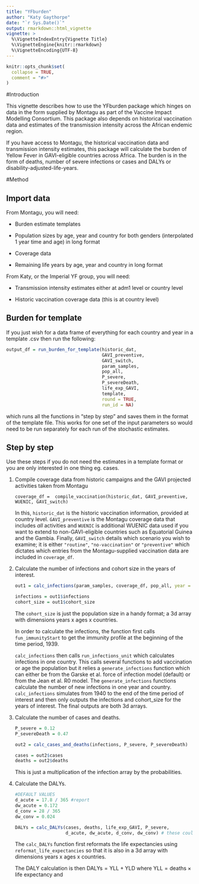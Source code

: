 ```yaml
---
title: "YFburden"
author: "Katy Gaythorpe"
date: "`r Sys.Date()`"
output: rmarkdown::html_vignette
vignette: >
  %\VignetteIndexEntry{Vignette Title}
  %\VignetteEngine{knitr::rmarkdown}
  %\VignetteEncoding{UTF-8}
---
```


```r
knitr::opts_chunk$set(
  collapse = TRUE,
  comment = "#>"
)
```

#Introduction

This vignette describes how to use the YFburden package which hinges on data in the form supplied by Montagu as part of the Vaccine Impact Modelling Consortium. This package also depends on historical vaccination data and estimates of the transmission intensity across the African endemic region. 

If you have access to Montagu, the historical vaccination data and transmission intensity estimates, this package will calculate the burden of Yellow Fever in GAVI-eligible countries across Africa. The burden is in the form of deaths, number of severe infections or cases and DALYs or disability-adjusted-life-years. 


#Method

## Import data

From Montagu, you will need:

* Burden estimate templates

* Population sizes by age, year and country for both genders (interpolated 1 year time and age) in long format

* Coverage data

* Remaining life years by age, year and country in long format

From Katy, or the Imperial YF group, you will need:

* Transmission intensity estimates either at adm1 level or country level

* Historic vaccination coverage data (this is at country level)

## Burden for template

If you just wish for a data frame of everything for each country and year in a template .csv then run the following:

```r
output_df = run_burden_for_template(historic_dat,
                                    GAVI_preventive,
                                    GAVI_switch,
                                    param_samples,
                                    pop_all,
                                    P_severe,
                                    P_severeDeath,
                                    life_exp_GAVI,
                                    template,
                                    round = TRUE,
                                    run_id = NA)

```
which runs all the functions in "step by step" and saves them in the format of the template file. This works for one set of the input parameters so would need to be run separately for each run of the stochastic estimates.

## Step by step

Use these steps if you do not need the estimates in a template format or you are only interested in one thing eg. cases.

1. Compile coverage data from historic campaigns and the GAVI projected activities taken from Montagu

    `coverage_df =  compile_vaccination(historic_dat, GAVI_preventive, WUENIC, GAVI_switch)`

    In this, `historic_dat` is the historic vaccination information, provided at country level. `GAVI_preventive` is the Montagu coverage data that includes     *all* activities and `WUENIC` is additional WUENIC data used if you want to extend to non-GAVI-eligible countries such as Equatorial Guinea and the           Gambia. Finally, `GAVI_switch` details which scenario you wish to examine; it is either `"routine"`, `"no-vaccination"` or `"preventive"` which dictates     which entries from the Montagu-supplied vaccination data are included in `coverage_df`.

2. Calculate the number of infections and cohort size in the years of interest.

    ```r
    out1 = calc_infections(param_samples, coverage_df, pop_all, year = 2010:2015, age_max = 100)
    
    infections = out1$infections
    cohort_size = out1$cohort_size 
    ```
    
    The `cohort_size` is just the population size in a handy format; a 3d array with dimensions years x ages x countries. 
    
    In order to calculate the infections, the function first calls `fun_immunityStart` to get the immunity profile at the beginning of the time period, 1939. 
    
    `calc_infections` then calls `run_infections_unit` which calculates infections in one country. This calls several functions to add vaccination or age the population but it relies a `generate_infections` function which can either be from the Garske et al. force of infection model (default) or from the Jean et al. R0 model. The `generate_infections` functions calculate the number of new infections in one year and country. `calc_infections` simulates from 1940 to the end of the time period of interest and then only outputs the infections and cohort_size for the years of interest. The final outputs are both 3d arrays.
    
3.  Calculate the number of cases and deaths.

    ```r
    P_severe = 0.12
    P_severeDeath = 0.47
    
    out2 = calc_cases_and_deaths(infections, P_severe, P_severeDeath)
    
    cases = out2$cases
    deaths = out2$deaths
    ```
    
    This is just a multiplication of the infection array by the probabilities.  

4. Calculate the DALYs.

    ```r
    #DEFAULT VALUES
    d_acute = 17.8 / 365 #report
    dw_acute = 0.172
    d_conv = 28 / 365
    dw_conv = 0.024
    
    DALYs = calc_DALYs(cases, deaths, life_exp_GAVI, P_severe,
                       d_acute, dw_acute, d_conv, dw_conv) # these could be omitted as they have defaults
    ```

    The `calc_DALYs` function first reformats the life expectancies using `reformat_life_expectancies` so that it is also in a 3d array with dimensions     years x ages x countries.
    
    The DALY calculation is then $\text{DALYs} = \text{YLL} + \text{YLD}$ where $\text{YLL} = \text{deaths} \times \text{life expectancy}$ and 
    \begin{equation}
    \text{YLD} = \text{cases} \times (d_{acute}\times dw_{acute} + (1 - P_{severe}) \times d_{conv} \times dw_{conv}).
    \end{equation}
